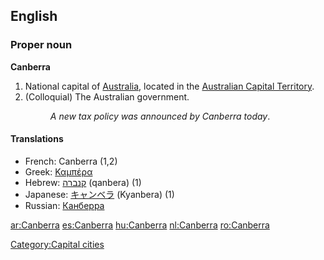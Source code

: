 {{wikipedia}}
==English==

===Proper noun===
'''Canberra'''
# National capital of [[Australia]], located in the [[Australian Capital Territory]].
# (Colloquial) The Australian government.
#: ''A new tax policy was announced by Canberra today''.

====Translations====
{{top}}
*French: Canberra (1,2)
*Greek: [[Καμπέρα]]
*Hebrew: [[קנברה]] (qanbera) (1)
*Japanese: [[キャンベラ]] (Kyanbera) (1)
*Russian: [[Канберра]]
{{bottom}}

[[Category:Capital cities]]

[[ar:Canberra]]
[[es:Canberra]]
[[hu:Canberra]]
[[nl:Canberra]]
[[ro:Canberra]]